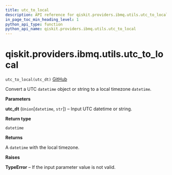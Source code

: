 ```yaml
---
title: utc_to_local
description: API reference for qiskit.providers.ibmq.utils.utc_to_local
in_page_toc_min_heading_level: 1
python_api_type: function
python_api_name: qiskit.providers.ibmq.utils.utc_to_local
---
```


# qiskit.providers.ibmq.utils.utc\_to\_local

<span id="qiskit.providers.ibmq.utils.utc_to_local" />

`utc_to_local(utc_dt)` [GitHub](https://github.com/qiskit/qiskit-ibmq-provider/tree/stable/0.18/qiskit/providers/ibmq/utils/converters.py "view source code")

Convert a UTC `datetime` object or string to a local timezone `datetime`.

**Parameters**

**utc\_dt** (`Union`\[`datetime`, `str`]) – Input UTC datetime or string.

**Return type**

`datetime`

**Returns**

A `datetime` with the local timezone.

**Raises**

**TypeError** – If the input parameter value is not valid.

